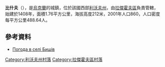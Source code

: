 {{coord|50|23|15|N|24|31|10|E|scale:100000|display=title}}

'''比什夫'''（{{lang-uk|Бишів}}），是[[烏克蘭|烏克蘭]]的城鎮，位於該國西部[[利沃夫州|利沃夫州]]，由[[拉傑霍夫區|拉傑霍夫區]]負責管轄，始建於1408年，面積1.76平方公里，海拔高度212米，2001年人口860，人口密度每平方公里488.64人。	

==參考資料==
* [http://weather.in.ua/ua/l'vovskaja/1166 Погода в селі Бишів] {{Wayback|url=http://weather.in.ua/ua/l%27vovskaja/1166 |date=20111221142419 }}

[[Category:利沃夫州村落|Category:利沃夫州村落]]
[[Category:拉傑霍夫區村落|Category:拉傑霍夫區村落]]


{{Lviv-geo-stub}}